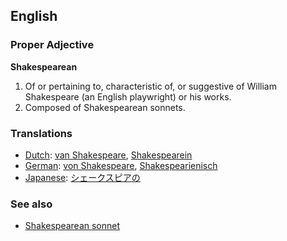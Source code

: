 ==English==

===Proper Adjective===
'''Shakespearean'''

#Of or pertaining to, characteristic of, or suggestive of William Shakespeare (an English playwright) or his works.
#Composed of Shakespearean sonnets.

===Translations===

*[[Dutch]]: [[van Shakespeare]], [[Shakespearein]]
*[[German]]: [[von Shakespeare]], [[Shakespearienisch]]
*[[Japanese]]: [[シェークスピアの]]

===See also===
*[[Shakespearean sonnet]]